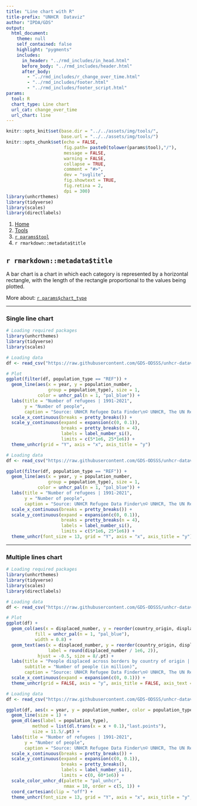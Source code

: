 ```yaml
---
title: "Line chart with R"
title-prefix: "UNHCR  Dataviz"
author: "IPDA/GDS"
output:
  html_document:
    theme: null
    self_contained: false
    highlight: "pygments"
    includes:
      in_header: "../rmd_includes/in_head.html"
      before_body: "../rmd_includes/header.html"
      after_body:
        - "../rmd_includes/r_change_over_time.html"
        - "../rmd_includes/footer.html"
        - "../rmd_includes/footer_script.html"
params:
  tool: R
  chart_type: Line chart
  url_cat: change_over_time
  url_chart: line
---
```


```r
knitr::opts_knit$set(base.dir = "../../assets/img/tools/",
                     base.url = "../../assets/img/tools/")
knitr::opts_chunk$set(echo = FALSE,
                      fig.path= paste0(tolower(params$tool),"/"),
                      message = FALSE,
                      warning = FALSE,
                      collapse = TRUE,
                      comment = "#>",
                      dev = "svglite",
                      fig.showtext = TRUE,
                      fig.retina = 2,
                      dpi = 300)
library(unhcrthemes)
library(tidyverse)
library(scales)
library(directlabels)
```

<main id="tools" class="container mt-5">

<!-- Breadcrumb is filled automatically with the text from Title and Tool parameter in YAML --> 
<nav aria-label="breadcrumb">
    <ol class="breadcrumb">
        <li class="breadcrumb-item"><a href="/">Home</a></li>
        <li class="breadcrumb-item"><a href="/tools/">Tools</a></li>
        <li class="breadcrumb-item"><a href="/tools/`r tolower(params$tool)`/">`r params$tool`</a></li>
        <li class="breadcrumb-item active" aria-current="page">`r rmarkdown::metadata$title`</li>
    </ol>
</nav>

<!-- Intro header --> 
<div class="my-5 text-center">

## `r rmarkdown::metadata$title`

<div class="row justify-content-center">
<div class="col-lg-8">

<!-- Only text to change below, the rest comes from the YAML --> 
A bar chart is a chart in which each category is represented by a horizontal rectangle, with the length of the rectangle proportional to the values being plotted.

More about: <a href="/chart_gallery/`r params$url_cat`.html#`r params$url_chart`">`r params$chart_type`</a>

</div>
</div>
</div>


----

<!-- Beginning of section, should be preceded by hr (----) --> 
<section class="my-5">

### Single line chart

<div class="row">

<!-- First column for large screen --> 
<div class="col-lg-6">

```r
# Loading required packages
library(unhcrthemes)
library(tidyverse)
library(scales)

# Loading data
df <- read_csv("https://raw.githubusercontent.com/GDS-ODSSS/unhcr-dataviz-platform/master/data/change_over_time/line.csv")

# Plot
ggplot(filter(df, population_type == "REF")) +
  geom_line(aes(x = year, y = population_number,
                group = population_type), size = 1,
            color = unhcr_pal(n = 1, "pal_blue")) +
  labs(title = "Number of refugees | 1991-2021",
       y = "Number of people",
       caption = "Source: UNHCR Refugee Data Finder\n© UNHCR, The UN Refugee Agency") +
  scale_x_continuous(breaks = pretty_breaks()) +
  scale_y_continuous(expand = expansion(c(0, 0.1)),
                     breaks = pretty_breaks(n = 4),
                     labels = label_number_si(),
                     limits = c(5*1e6, 25*1e6)) +
  theme_unhcr(grid = "Y", axis = "x", axis_title = "y")
```

</div>
<!-- End First column --->

<!-- Second column for large screen --> 
<div class="col-lg-6">


```r
# Loading data
df <- read_csv("https://raw.githubusercontent.com/GDS-ODSSS/unhcr-dataviz-platform/master/data/change_over_time/line.csv")

ggplot(filter(df, population_type == "REF")) +
  geom_line(aes(x = year, y = population_number,
                group = population_type), size = 1,
            color = unhcr_pal(n = 1, "pal_blue")) +
  labs(title = "Number of refugees | 1991-2021",
       y = "Number of people",
       caption = "Source: UNHCR Refugee Data Finder\n© UNHCR, The UN Refugee Agency") +
  scale_x_continuous(breaks = pretty_breaks()) +
  scale_y_continuous(expand = expansion(c(0, 0.1)),
                     breaks = pretty_breaks(n = 4),
                     labels = label_number_si(),
                     limits = c(5*1e6, 25*1e6)) +
  theme_unhcr(font_size = 13, grid = "Y", axis = "x", axis_title = "y")
```

</div>
<!-- End Second column --->

</div>
</section>
<!-- End of section --->

----

<!-- Beginning of section, should be preceded by hr (----) --> 
<section class="my-5">

### Multiple lines chart

<div class="row">

<!-- First column for large screen --> 
<div class="col-lg-6">

```r
# Loading required packages
library(unhcrthemes)
library(tidyverse)
library(scales)
library(directlabels)

# Loading data
df <- read_csv("https://raw.githubusercontent.com/GDS-ODSSS/unhcr-dataviz-platform/master/data/change_over_time/line.csv")

# Plot
ggplot(df) +
  geom_col(aes(x = displaced_number, y = reorder(country_origin, displaced_number)),
           fill = unhcr_pal(n = 1, "pal_blue"),
           width = 0.8) +
  geom_text(aes(x = displaced_number, y = reorder(country_origin, displaced_number),
                label = round(displaced_number / 1e6, 2)),
            hjust = -0.5, size = 8/.pt) +
  labs(title = "People displaced across borders by country of origin | 2021",
       subtitle = "Number of people (in million)",
       caption = "Source: UNHCR Refugee Data Finder\n© UNHCR, The UN Refugee Agency") +
  scale_x_continuous(expand = expansion(c(0, 0.1))) +
  theme_unhcr(grid = FALSE, axis = "y", axis_title = FALSE, axis_text = "y")
```

</div>
<!-- End First column --->

<!-- Second column for large screen --> 
<div class="col-lg-6">


```r
# Loading data
df <- read_csv("https://raw.githubusercontent.com/GDS-ODSSS/unhcr-dataviz-platform/master/data/change_over_time/line.csv")

ggplot(df, aes(x = year, y = population_number, color = population_type)) +
  geom_line(size = 1) +
  geom_dl(aes(label = population_type),
          method = list(dl.trans(x = x + 0.1),"last.points"),
          size = 11.5/.pt) +
  labs(title = "Number of refugees | 1991-2021",
       y = "Number of people",
       caption = "Source: UNHCR Refugee Data Finder\n© UNHCR, The UN Refugee Agency") +
  scale_x_continuous(breaks = pretty_breaks()) +
  scale_y_continuous(expand = expansion(c(0, 0.1)),
                     breaks = pretty_breaks(),
                     labels = label_number_si(),
                     limits = c(0, 60*1e6)) +
  scale_color_unhcr_d(palette = "pal_unhcr",
                      nmax = 10, order = c(5, 1)) +
  coord_cartesian(clip = "off") +
  theme_unhcr(font_size = 13, grid = "Y", axis = "x", axis_title = "y", legend = FALSE)
```

</div>
<!-- End Second column --->

</div>
</section>
<!-- End of section --->

<!-- To add sections just copy the whole code between the above section tag --->

</main>
